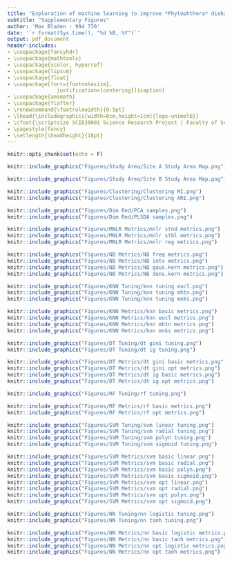 ```yaml
---
title: "Exploration of machine learning to improve *Phytophthora* dieback disease mapping efficiency in South-West Victoria"
subtitle: "Supplementary Figures"
author: 'Max Bladen - 994 730'
date: '`r format(Sys.time(), "%d %B, %Y")`'
output: pdf_document
header-includes:
- \usepackage{fancyhdr}
- \usepackage{mathtools}
- \usepackage{xcolor, hyperref}
- \usepackage{lipsum}
- \usepackage{float}
- \usepackage[font={footnotesize},
                justification={centering}]{caption}
- \usepackage{amsmath}
- \usepackage{flafter}
- \renewcommand{\footrulewidth}{0.5pt}
- \lhead{\includegraphics[width=8cm,height=1cm]{logo-unimelb}}
- \cfoot{\scriptsize SCIE30001 Science Research Project | Faculty of Science | The University of Melbourne \\ Max Bladen 994730}
- \pagestyle{fancy}
- \setlength{\headheight}{18pt}
---
```


```r
knitr::opts_chunk$set(echo = F)
```


\newpage









```r
knitr::include_graphics("Figures/Study Area/Site A Study Area Map.png")
```

```r
knitr::include_graphics("Figures/Study Area/Site B Study Area Map.png")
```

```r
knitr::include_graphics("Figures/Clustering/Clustering MI.png")
knitr::include_graphics("Figures/Clustering/Clustering ARI.png")
```


```r
knitr::include_graphics("Figures/Dim Red/PCA samples.png")
knitr::include_graphics("Figures/Dim Red/PLSDA samples.png")
```

```r
knitr::include_graphics("Figures/MNLR Metrics/mnlr stnd metrics.png")
knitr::include_graphics("Figures/MNLR Metrics/mnlr stbl metrics.png")
knitr::include_graphics("Figures/MNLR Metrics/mnlr reg metrics.png")
```

```r
knitr::include_graphics("Figures/NB Metrics/NB freq metrics.png")
knitr::include_graphics("Figures/NB Metrics/NB intv metrics.png")
knitr::include_graphics("Figures/NB Metrics/NB gaus.kern metrics.png")
knitr::include_graphics("Figures/NB Metrics/NB dens.kern metrics.png")
```

```r
knitr::include_graphics("Figures/KNN Tuning/knn tuning eucl.png")
knitr::include_graphics("Figures/KNN Tuning/knn tuning mhtn.png")
knitr::include_graphics("Figures/KNN Tuning/knn tuning mnks.png")
```

```r
knitr::include_graphics("Figures/KNN Metrics/knn basic metrics.png")
knitr::include_graphics("Figures/KNN Metrics/knn eucl metrics.png")
knitr::include_graphics("Figures/KNN Metrics/knn mhtn metrics.png")
knitr::include_graphics("Figures/KNN Metrics/knn mnks metrics.png")
```

```r
knitr::include_graphics("Figures/DT Tuning/dt gini tuning.png")
knitr::include_graphics("Figures/DT Tuning/dt ig tuning.png")
```

```r
knitr::include_graphics("Figures/DT Metrics/dt gini basic metrics.png")
knitr::include_graphics("Figures/DT Metrics/dt gini opt metrics.png")
knitr::include_graphics("Figures/DT Metrics/dt ig basic metrics.png")
knitr::include_graphics("Figures/DT Metrics/dt ig opt metrics.png")
```

```r
knitr::include_graphics("Figures/RF Tuning/rf tuning.png")
```

```r
knitr::include_graphics("Figures/RF Metrics/rf basic metrics.png")
knitr::include_graphics("Figures/RF Metrics/rf opt metrics.png")
```

```r
knitr::include_graphics("Figures/SVM Tuning/svm linear tuning.png")
knitr::include_graphics("Figures/SVM Tuning/svm radial tuning.png")
knitr::include_graphics("Figures/SVM Tuning/svm polyn tuning.png")
knitr::include_graphics("Figures/SVM Tuning/svm sigmoid tuning.png")
```

```r
knitr::include_graphics("Figures/SVM Metrics/svm basic linear.png")
knitr::include_graphics("Figures/SVM Metrics/svm basic radial.png")
knitr::include_graphics("Figures/SVM Metrics/svm basic polyn.png")
knitr::include_graphics("Figures/SVM Metrics/svm basic sigmoid.png")
knitr::include_graphics("Figures/SVM Metrics/svm opt linear.png")
knitr::include_graphics("Figures/SVM Metrics/svm opt radial.png")
knitr::include_graphics("Figures/SVM Metrics/svm opt polyn.png")
knitr::include_graphics("Figures/SVM Metrics/svm opt sigmoid.png")
```

```r
knitr::include_graphics("Figures/NN Tuning/nn logistic tuning.png")
knitr::include_graphics("Figures/NN Tuning/nn tanh tuning.png")
```

```r
knitr::include_graphics("Figures/NN Metrics/nn basic logistic metrics.png")
knitr::include_graphics("Figures/NN Metrics/nn basic tanh metrics.png")
knitr::include_graphics("Figures/NN Metrics/nn opt logistic metrics.png")
knitr::include_graphics("Figures/NN Metrics/nn opt tanh metrics.png")
```